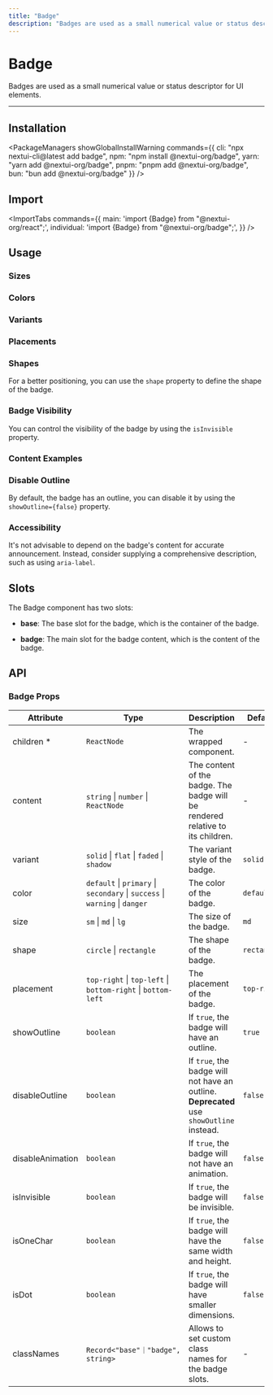 ```yaml
---
title: "Badge"
description: "Badges are used as a small numerical value or status descriptor for UI elements."
---
```



# Badge

Badges are used as a small numerical value or status descriptor for UI elements.

<ComponentLinks component="badge" />

---



## Installation

<PackageManagers
  showGlobalInstallWarning
  commands={{
    cli: "npx nextui-cli@latest add badge",
    npm: "npm install @nextui-org/badge",
    yarn: "yarn add @nextui-org/badge",
    pnpm: "pnpm add @nextui-org/badge",
    bun: "bun add @nextui-org/badge"
  }}
/>


## Import

<ImportTabs
  commands={{
    main: 'import {Badge} from "@nextui-org/react";',
    individual: 'import {Badge} from "@nextui-org/badge";',
  }}
/>

## Usage

<CodeDemo title="Usage" files={badgeContent.usage} />

### Sizes

<CodeDemo title="Sizes" files={badgeContent.sizes} />

### Colors

<CodeDemo title="Colors" files={badgeContent.colors} />

### Variants

<CodeDemo title="Variants" files={badgeContent.variants} />

### Placements

<CodeDemo title="Placements" files={badgeContent.placements} />

### Shapes

For a better positioning, you can use the `shape` property to define the shape of the badge.

<CodeDemo title="Shapes" files={badgeContent.shapes} />

### Badge Visibility

You can control the visibility of the badge by using the `isInvisible` property.

<CodeDemo title="Badge visibility" files={badgeContent.visibility} />

### Content Examples

<CodeDemo title="Content examples" files={badgeContent.contentExamples} />

### Disable Outline

By default, the badge has an outline, you can disable it by using the `showOutline={false}` property.

<CodeDemo title="Disable outline" files={badgeContent.showOutline} />

### Accessibility

It's not advisable to depend on the badge's content for accurate announcement.
Instead, consider supplying a comprehensive description, such as using `aria-label`.

<CodeDemo title="Accessibility" files={badgeContent.a11y} />

<Spacer y={4} />

## Slots

The Badge component has two slots:

- **base**: The base slot for the badge, which is the container of the badge.

- **badge**: The main slot for the badge content, which is the content of the badge.

<Spacer y={4} />

## API

### Badge Props

| Attribute        | Type                                                                        | Description                                                                              | Default     |
| ---------------- | --------------------------------------------------------------------------- | ---------------------------------------------------------------------------------------- | ----------- |
| children \*      | `ReactNode`                                                                 | The wrapped component.                                                                   | -           |
| content          | `string` \| `number` \| `ReactNode`                                         | The content of the badge. The badge will be rendered relative to its children.           | -           |
| variant          | `solid` \| `flat` \| `faded` \| `shadow`                                    | The variant style of the badge.                                                          | `solid`     |
| color            | `default` \| `primary` \| `secondary` \| `success` \| `warning` \| `danger` | The color of the badge.                                                                  | `default`   |
| size             | `sm` \| `md` \| `lg`                                                        | The size of the badge.                                                                   | `md`        |
| shape            | `circle` \| `rectangle`                                                     | The shape of the badge.                                                                  | `rectangle` |
| placement        | `top-right` \| `top-left` \| `bottom-right` \| `bottom-left`                | The placement of the badge.                                                              | `top-right` |
| showOutline      | `boolean`                                                                   | If `true`, the badge will have an outline.                                               | `true`      |
| disableOutline   | `boolean`                                                                   | If `true`, the badge will not have an outline. **Deprecated** use `showOutline` instead. | `false`     |
| disableAnimation | `boolean`                                                                   | If `true`, the badge will not have an animation.                                         | `false`     |
| isInvisible      | `boolean`                                                                   | If `true`, the badge will be invisible.                                                  | `false`     |
| isOneChar        | `boolean`                                                                   | If `true`, the badge will have the same width and height.                                | `false`     |
| isDot            | `boolean`                                                                   | If `true`, the badge will have smaller dimensions.                                       | `false`     |
| classNames       | `Record<"base"｜"badge", string>`                                           | Allows to set custom class names for the badge slots.                                    | -           |
